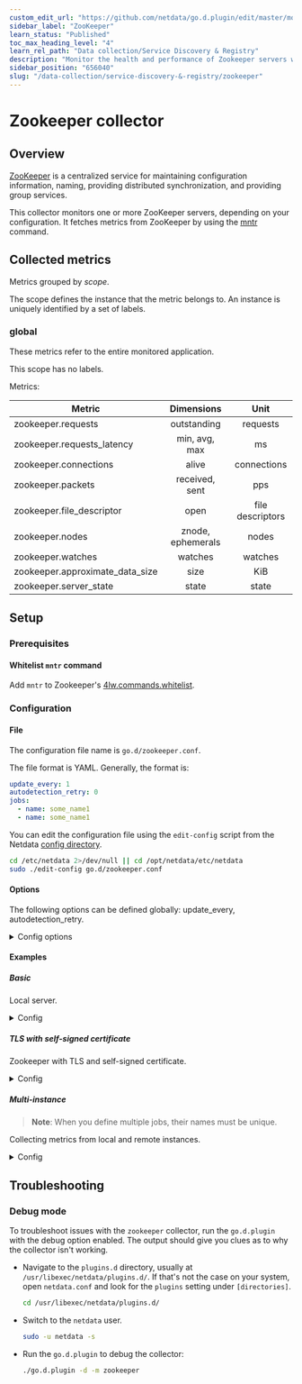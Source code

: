```yaml
---
custom_edit_url: "https://github.com/netdata/go.d.plugin/edit/master/modules/zookeeper/README.md"
sidebar_label: "ZooKeeper"
learn_status: "Published"
toc_max_heading_level: "4"
learn_rel_path: "Data collection/Service Discovery & Registry"
description: "Monitor the health and performance of Zookeeper servers with zero configuration, per-second metric granularity, and interactive visualizations."
sidebar_position: "656040"
slug: "/data-collection/service-discovery-&-registry/zookeeper"
---
```

# Zookeeper collector

## Overview

[ZooKeeper](https://zookeeper.apache.org/) is a centralized service for maintaining configuration information, naming,
providing distributed synchronization, and providing group services.

This collector monitors one or more ZooKeeper servers, depending on your configuration. It fetches metrics from
ZooKeeper by using the [mntr](https://zookeeper.apache.org/doc/r3.4.8/zookeeperAdmin.html#sc_zkCommands) command.

## Collected metrics

Metrics grouped by *scope*.

The scope defines the instance that the metric belongs to. An instance is uniquely identified by a set of labels.

### global

These metrics refer to the entire monitored application.

This scope has no labels.

Metrics:

| Metric                          |    Dimensions     |       Unit       |
|---------------------------------|:-----------------:|:----------------:|
| zookeeper.requests              |    outstanding    |     requests     |
| zookeeper.requests_latency      |   min, avg, max   |        ms        |
| zookeeper.connections           |       alive       |   connections    |
| zookeeper.packets               |  received, sent   |       pps        |
| zookeeper.file_descriptor       |       open        | file descriptors |
| zookeeper.nodes                 | znode, ephemerals |      nodes       |
| zookeeper.watches               |      watches      |     watches      |
| zookeeper.approximate_data_size |       size        |       KiB        |
| zookeeper.server_state          |       state       |      state       |

## Setup

### Prerequisites

#### Whitelist `mntr` command

Add `mntr` to Zookeeper's [4lw.commands.whitelist](https://zookeeper.apache.org/doc/current/zookeeperAdmin.html#sc_4lw).

### Configuration

#### File

The configuration file name is `go.d/zookeeper.conf`.

The file format is YAML. Generally, the format is:

```yaml
update_every: 1
autodetection_retry: 0
jobs:
  - name: some_name1
  - name: some_name1
```

You can edit the configuration file using the `edit-config` script from the
Netdata [config directory](/docs/configuring/configuration#the-netdata-config-directory).

```bash
cd /etc/netdata 2>/dev/null || cd /opt/netdata/etc/netdata
sudo ./edit-config go.d/zookeeper.conf
```

#### Options

The following options can be defined globally: update_every, autodetection_retry.

<details>
<summary>Config options</summary>

|        Name         | Description                                                                                               |    Default     | Required |
|:-------------------:|-----------------------------------------------------------------------------------------------------------|:--------------:|:--------:|
|    update_every     | Data collection frequency.                                                                                |       1        |          |
| autodetection_retry | Re-check interval in seconds. Zero means not to schedule re-check.                                        |       0        |          |
|       address       | Server address. The format is IP:PORT.                                                                    | 127.0.0.1:2181 |   yes    |
|       timeout       | Connection/read/write/ssl handshake timeout.                                                              |       1        |          |
|       use_tls       | Whether to use TLS or not.                                                                                |       no       |          |
|   tls_skip_verify   | Server certificate chain and hostname validation policy. Controls whether the client performs this check. |       no       |          |
|       tls_ca        | Certification authority that the client uses when verifying the server's certificates.                    |                |          |
|      tls_cert       | Client TLS certificate.                                                                                   |                |          |
|       tls_key       | Client TLS key.                                                                                           |                |          |

</details>

#### Examples

##### Basic

Local server.
<details>
<summary>Config</summary>

```yaml
jobs:
  - name: local
    address: 127.0.0.1:2181
```

</details>

##### TLS with self-signed certificate

Zookeeper with TLS and self-signed certificate.
<details>
<summary>Config</summary>

```yaml
jobs:
  - name: local
    address: 127.0.0.1:2181
    use_tls: yes
    tls_skip_verify: yes
```

</details>

##### Multi-instance

> **Note**: When you define multiple jobs, their names must be unique.

Collecting metrics from local and remote instances.

<details>
<summary>Config</summary>

```yaml
jobs:
  - name: local
    address: 127.0.0.1:2181

  - name: remote
    address: 192.0.2.1:2181
```

</details>

## Troubleshooting

### Debug mode

To troubleshoot issues with the `zookeeper` collector, run the `go.d.plugin` with the debug option enabled. The output
should give you clues as to why the collector isn't working.

- Navigate to the `plugins.d` directory, usually at `/usr/libexec/netdata/plugins.d/`. If that's not the case on
  your system, open `netdata.conf` and look for the `plugins` setting under `[directories]`.

  ```bash
  cd /usr/libexec/netdata/plugins.d/
  ```

- Switch to the `netdata` user.

  ```bash
  sudo -u netdata -s
  ```

- Run the `go.d.plugin` to debug the collector:

  ```bash
  ./go.d.plugin -d -m zookeeper
  ```

